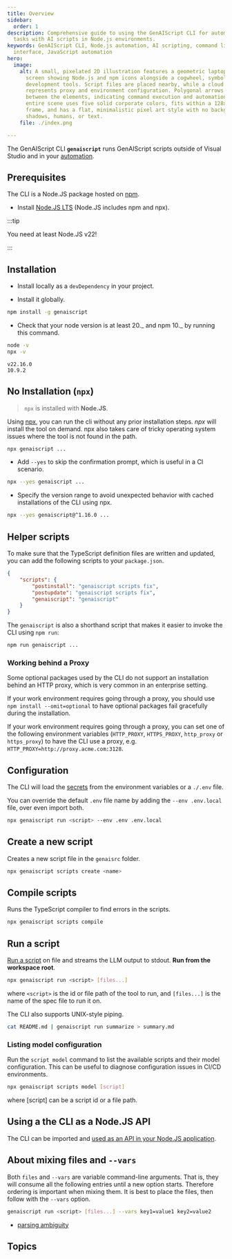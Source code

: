 ```yaml
---
title: Overview
sidebar:
  order: 1
description: Comprehensive guide to using the GenAIScript CLI for automating
  tasks with AI scripts in Node.js environments.
keywords: GenAIScript CLI, Node.js automation, AI scripting, command line
  interface, JavaScript automation
hero:
  image:
    alt: A small, pixelated 2D illustration features a geometric laptop with a
      screen showing Node.js and npm icons alongside a cogwheel, symbolizing
      development tools. Script files are placed nearby, while a cloud icon
      represents proxy and environment configuration. Polygonal arrows flow
      between the elements, indicating command execution and automation. The
      entire scene uses five solid corporate colors, fits within a 128x128 pixel
      frame, and has a flat, minimalistic pixel art style with no background,
      shadows, humans, or text.
    file: ./index.png

---
```



The GenAIScript CLI **`genaiscript`** runs GenAIScript scripts
outside of Visual Studio and in your [automation](/genaiscript/getting-started/automating-scripts).

<GenAIScriptCli args="..." />

## Prerequisites

The CLI is a Node.JS package hosted on [npm](https://www.npmjs.com/package/genaiscript).

- Install [Node.JS LTS](https://docs.npmjs.com/downloading-and-installing-node-js-and-npm) (Node.JS includes npm and npx).

:::tip

You need at least Node.JS v22!

:::

## Installation

- Install locally as a `devDependency` in your project.

<PackageManagers pkg="genaiscript" dev frame="none" />

- Install it globally.

```sh "-g"
npm install -g genaiscript
```

- Check that your node version is at least 20._ and npm 10._ by running this command.

```sh
node -v
npx -v
```

```text
v22.16.0
10.9.2
```

## No Installation (`npx`)

> `npx` is installed with **Node.JS**.

Using [npx](https://docs.npmjs.com/cli/v10/commands/npx),
you can run the cli without any prior installation steps.
_npx_ will install the tool on demand. npx also takes care of tricky operating
system issues where the tool is not found in the path.

```sh
npx genaiscript ...
```

- Add `--yes` to skip the confirmation prompt, which is useful in a CI scenario.

```sh "--yes"
npx --yes genaiscript ...
```

- Specify the version range to avoid unexpected behavior with cached installations of the CLI using npx.

```sh "@^1.16.0"
npx --yes genaiscript@^1.16.0 ...
```

## Helper scripts

To make sure that the TypeScript definition files are written and updated,
you can add the following scripts to your `package.json`.

```json title="package.json"
{
    "scripts": {
        "postinstall": "genaiscript scripts fix",
        "postupdate": "genaiscript scripts fix",
        "genaiscript": "genaiscript"
    }
}
```

The `genaiscript` is also a shorthand script that makes it easier to invoke the CLI
using `npm run`:

```sh
npm run genaiscript ...
```

### Working behind a Proxy

Some optional packages used by the CLI do not support an installation behind an HTTP proxy,
which is very common in an enterprise setting.

If your work environment requires going through a proxy,
you should use `npm install --omit=optional`
to have optional packages fail gracefully during the installation.

If your work environment requires going through a proxy,
you can set one of the following environment variables
(`HTTP_PROXY`, `HTTPS_PROXY`, `http_proxy` or `https_proxy`) to have the CLI use a proxy,
e.g. `HTTP_PROXY=http://proxy.acme.com:3128`.

## Configuration

The CLI will load the [secrets](/genaiscript/getting-started/configuration) from the environment variables or a `./.env` file.

You can override the default `.env` file name by adding the `--env .env.local` file,
over even import both.

```sh
npx genaiscript run <script> --env .env .env.local
```

## Create a new script

Creates a new script file in the `genaisrc` folder.

```sh
npx genaiscript scripts create <name>
```

## Compile scripts

Runs the TypeScript compiler to find errors in the scripts.

```sh
npx genaiscript scripts compile
```

## Run a script

[Run a script](/genaiscript/reference/cli/run) on file
and streams the LLM output to stdout. **Run from the workspace root**.

```sh
npx genaiscript run <script> [files...]
```

where `<script>` is the id or file path of the tool to run, and `[files...]` is the name of the spec file to run it on.

The CLI also supports UNIX-style piping.

```sh
cat README.md | genaiscript run summarize > summary.md
```

### Listing model configuration

Run the `script model` command to list the available scripts and their model configuration. This can be useful to diagnose configuration issues in CI/CD environments.

```sh
npx genaiscript scripts model [script]
```

where [script] can be a script id or a file path.

## Using a the CLI as a Node.JS API

The CLI can be imported and [used as an API in your Node.JS application](/genaiscript/reference/api).

## About mixing files and `--vars`

Both `files` and `--vars` are variable command-line arguments. That is, they will consume all the following
entries until a new option starts. Therefore ordering is important when mixing them. It is best to
place the files, then follow with the `--vars` option.

```sh
genaiscript run <script> [files...] --vars key1=value1 key2=value2
```

- [parsing ambiguity](https://github.com/tj/commander.js/blob/HEAD/docs/options-in-depth.md#parsing-ambiguity)

## Topics

<DirectoryLinks directory="reference/cli" />
